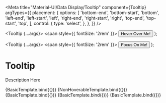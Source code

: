 
<Meta
  title="Material-UI/Data Display/Tooltip"
  component={Tooltip}
  argTypes={{
    placement: {
      options: [
        'bottom-end',
        'bottom-start',
        'bottom',
        'left-end',
        'left-start',
        'left',
        'right-end',
        'right-start',
        'right',
        'top-end',
        'top-start',
        'top',
      ],
      control: {
        type: 'select',
      },
    },
  }}
/>

  <Tooltip {...args}>
    <span style={{ fontSize: '2rem' }}>
      <Button>Hover Over Me!</Button>
    </span>
  </Tooltip>
);

  <Tooltip {...args}>
    <span style={{ fontSize: '2rem' }}>
      <Button>Focus On Me!</Button>
    </span>
  </Tooltip>
);

# Tooltip

Description Here

<Canvas>
  <Story
    name="Primary"
    args={{
      title: 'Delete',
    }}
  >
    {BasicTemplate.bind({})}
  </Story>
  <Story
    name="Non Hoverable"
    args={{
      title: 'You have focused on the button!',
      disableHoverListener: true,
    }}
  >
    {NonHoverableTemplate.bind({})}
  </Story>
  <Story
    name="Tooltip With Arrow"
    args={{
      title: 'An example of a tooltip with an arrow.',
      arrow: true,
    }}
  >
    {BasicTemplate.bind({})}
  </Story>
  <Story
    name="Positioned Tooltip"
    args={{
      title: 'This tooltip is positioned to the right!',
      placement: 'right',
    }}
  >
    {BasicTemplate.bind({})}
  </Story>
  <Story
    name="Longer Tooltip Delay"
    args={{
      title: 'This tooltip takes longer before it appears and disappears.',
      enterDelay: 1000,
      leaveDelay: 1000,
    }}
  >
    {BasicTemplate.bind({})}
  </Story>
</Canvas>
